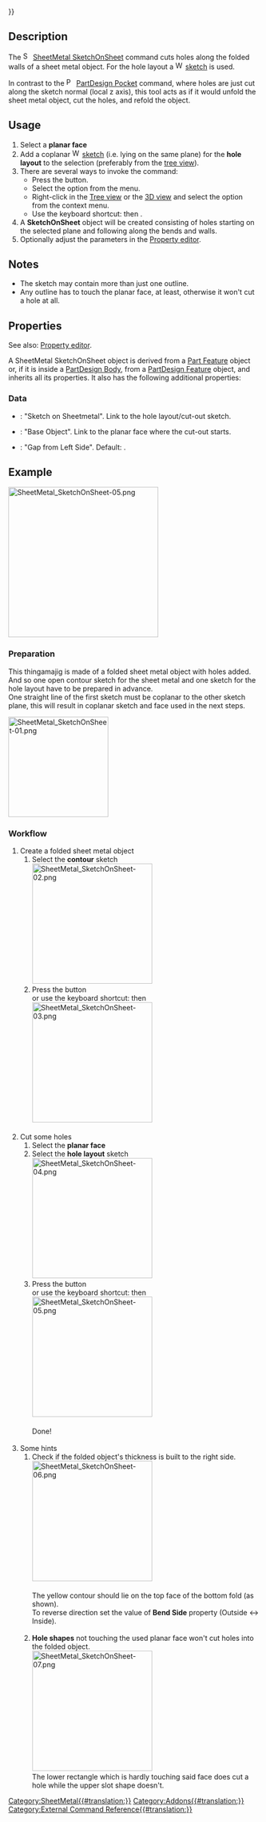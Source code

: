 {{UnfinishedDocu{{#translation:}}}}
<languages/>
<translate>

<!--T:1-->
{{Docnav
|[[SheetMetal_AddBend|AddBend]]
|[[SheetMetal_AddCutout|AddCutout]]
|[[SheetMetal_Workbench|SheetMetal]]
|IconL=SheetMetal_AddBend.svg
|IconR=SheetMetal_AddCutout.svg
|IconC=Sheetmetal_workbench_icon.svg
}}

<!--T:2-->
{{GuiCommand
|Name=SheetMetal SketchOnSheet
|MenuLocation=SheetMetal → Sketch On Sheet metal
|Workbenches=[[SheetMetal_Workbench|SheetMetal]]
|Shortcut={{KEY|M}} {{KEY|S}}
}}

== Description == <!--T:3-->

<!--T:4-->
The [[Image:SheetMetal_SketchOnSheet.svg|16px]] [[SheetMetal_SketchOnSheet|SheetMetal SketchOnSheet]] command cuts holes along the folded walls of a sheet metal object. For the hole layout a [[Image:Workbench_Sketcher.svg|16px]] [[Sketcher_Workbench|sketch]] is used.

<!--T:8-->
In contrast to the [[Image:PartDesign_Pocket.svg|16px]] [[PartDesign_Pocket|PartDesign Pocket]] command, where holes are just cut along the sketch normal (local z axis), this tool acts as if it would unfold the sheet metal object, cut the holes, and refold the object.

== Usage == <!--T:5-->

<!--T:9-->
# Select a '''planar face'''
# Add a coplanar [[Image:Workbench_Sketcher.svg|16px]] [[Sketcher_Workbench|sketch]] (i.e. lying on the same plane) for the '''hole layout''' to the selection (preferably from the [[Tree_view|tree view]]).
# There are several ways to invoke the command:
#* Press the {{Button|[[Image:SheetMetal_SketchOnSheet.svg|16px]] [[SheetMetal_SketchOnSheet|Sketch On Sheet metal]]}} button.
#* Select the {{MenuCommand|SheetMetal → [[Image:SheetMetal_SketchOnSheet.svg|16px]] Sketch On Sheet metal}} option from the menu.
#* Right-click in the [[Tree_view|Tree view]] or the [[3D_view|3D view]] and select the {{MenuCommand|SheetMetal → [[Image:SheetMetal_SketchOnSheet.svg|16px]] Sketch On Sheet metal}} option from the context menu.
#* Use the keyboard shortcut: {{KEY|M}} then {{KEY|S}}.
# A '''SketchOnSheet''' object will be created consisting of holes starting on the selected plane and following along the bends and walls.
# Optionally adjust the parameters in the [[Property_editor|Property editor]].

== Notes == <!--T:10-->

<!--T:26-->
* The sketch may contain more than just one outline.
* Any outline has to touch the planar face, at least, otherwise it won't cut a hole at all.

== Properties == <!--T:6-->

<!--T:27-->
See also: [[Property_editor|Property editor]].

<!--T:28-->
A SheetMetal SketchOnSheet object is derived from a [[Part_Feature|Part Feature]] object or, if it is inside a [[PartDesign_Body|PartDesign Body]], from a [[PartDesign_Feature|PartDesign Feature]] object, and inherits all its properties. It also has the following additional properties:

=== Data === <!--T:11-->

<!--T:13-->
{{Properties_Title|Parameters}}

<!--T:30-->
* {{PropertyData|Sketch|Link}}: "Sketch on Sheetmetal". Link to the hole layout/cut-out sketch.
* {{PropertyData|base Object|LinkSub}}: "Base Object". Link to the planar face where the cut-out starts.
* {{PropertyData|kfactor|FloatConstraint}}: "Gap from Left Side". Default: {{value|0,50}}.

== Example == <!--T:19-->

</translate>
[[Image:SheetMetal_SketchOnSheet-05.png|300px]]
<translate>
<!--T:20-->
{{Caption|A simple thingamajig}}

<!--T:21-->
<div class="mw-collapsible mw-collapsed">
<div class="mw-collapsible-content">
=== Preparation ===

<!--T:22-->
This thingamajig is made of a folded sheet metal object with holes added. </br>
And so one open contour sketch for the sheet metal and one sketch for the hole layout have to be prepared in advance. </br>
One straight line of the first sketch must be coplanar to the other sketch plane, this will result in coplanar sketch and face used in the next steps.

</translate>
[[Image:SheetMetal_SketchOnSheet-01.png|200px]]
<translate>
<!--T:23-->
{{Caption|Just a contour and a hole layout}}

=== Workflow === <!--T:24-->

<!--T:25-->
# Create a folded sheet metal object
## Select the '''contour''' sketch </br> [[Image:SheetMetal_SketchOnSheet-02.png|240px]] 
## Press the {{Button|[[Image:SheetMetal_AddBase.svg|16px]] [[SheetMetal_AddBase|Make Base Wall]]}} button </br> or use the keyboard shortcut: {{KEY|C}} then {{KEY|F}} </br> [[Image:SheetMetal_SketchOnSheet-03.png|240px]] </br> </br>
# Cut some holes 
## Select the '''planar face'''
## Select the '''hole layout''' sketch </br> [[Image:SheetMetal_SketchOnSheet-04.png|240px]]
## Press the {{Button|[[Image:SheetMetal_SketchOnSheet.svg|16px]] [[SheetMetal_SketchOnSheet|Sketch On Sheet metal]]}} button </br> or use the keyboard shortcut: {{KEY|M}} then {{KEY|S}} </br> [[Image:SheetMetal_SketchOnSheet-05.png|240px]] </br> </br> Done! </br> </br>
# Some hints
## Check if the folded object's thickness is built to the right side. </br> [[Image:SheetMetal_SketchOnSheet-06.png|240px]] </br> </br> The  yellow contour should lie on the top face of the bottom fold (as shown). </br>  To reverse direction set the value of '''Bend Side''' property (Outside <-> Inside). </br> </br>
## '''Hole shapes''' not touching the used planar face won't cut holes into the folded object.  </br> [[Image:SheetMetal_SketchOnSheet-07.png|240px]] </br> The lower rectangle which is hardly touching said face does cut a hole while the upper slot shape doesn't.
</div> <!-- End of collapsible element for content section. Do not remove! -->
</div> <!-- End of collapsible element for ... section. Do not remove! -->


<!--T:7-->
{{Docnav
|[[SheetMetal_AddBend|AddBend]]
|[[SheetMetal_AddCutout|AddCutout]]
|[[SheetMetal_Workbench|SheetMetal]]
|IconL=SheetMetal_AddBend.svg
|IconR=SheetMetal_AddCutout.svg
|IconC=Sheetmetal_workbench_icon.svg
}}

</translate>
[[Category:SheetMetal{{#translation:}}]]
[[Category:Addons{{#translation:}}]]
[[Category:External Command Reference{{#translation:}}]]